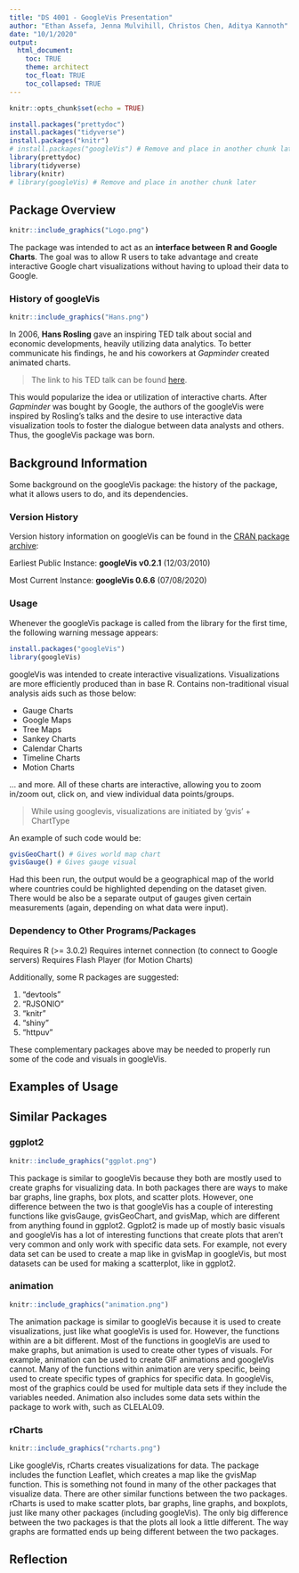 ```yaml
---
title: "DS 4001 - GoogleVis Presentation"
author: "Ethan Assefa, Jenna Mulvihill, Christos Chen, Aditya Kannoth"
date: "10/1/2020"
output: 
  html_document:
    toc: TRUE
    theme: architect
    toc_float: TRUE
    toc_collapsed: TRUE
---
```


```r
knitr::opts_chunk$set(echo = TRUE)
```

```r
install.packages("prettydoc")
install.packages("tidyverse")
install.packages("knitr")
# install.packages("googleVis") # Remove and place in another chunk later
library(prettydoc)
library(tidyverse)
library(knitr)
# library(googleVis) # Remove and place in another chunk later
```


## Package Overview
```r
knitr::include_graphics("Logo.png")
```

The package was intended to act as an **interface between R and Google Charts**. The goal was to allow R users to take advantage and create interactive Google chart visualizations without having to upload their data to Google.

### History of googleVis
```r
knitr::include_graphics("Hans.png")
```

In 2006, **Hans Rosling** gave an inspiring TED talk about social and economic developments, heavily utilizing data analytics. To better communicate his findings, he and his coworkers at *Gapminder* created animated charts. 

> The link to his TED talk can be found [here](https://www.ted.com/talks/hans_rosling_the_best_stats_you_ve_ever_seen).

This would popularize the idea or utilization of interactive charts. After *Gapminder* was bought by Google, the authors of the googleVis were inspired by Rosling’s talks and the desire to use interactive data visualization tools to foster the dialogue between data analysts and others. Thus, the googleVis package was born.

## Background Information
Some background on the googleVis package: the history of the package, what it allows users to do, and its dependencies. 

### Version History
Version history information on googleVis can be found in the [CRAN package archive](https://cran.r-project.org/src/contrib/Archive/googleVis/?C=N;O=A): 

Earliest Public Instance: **googleVis v0.2.1** (12/03/2010)

Most Current Instance: **googleVis 0.6.6** (07/08/2020)

### Usage 
Whenever the googleVis package is called from the library for the first time, the following warning message appears:

```r
install.packages("googleVis")
library(googleVis)
```

googleVis was intended to create interactive visualizations. Visualizations are more efficiently produced than in base R. Contains non-traditional visual analysis aids such as those below:

- Gauge Charts
- Google Maps 
- Tree Maps
- Sankey Charts
- Calendar Charts
- Timeline Charts
- Motion Charts

... and more. All of these charts are interactive, allowing you to zoom in/zoom out, click on, and view individual data points/groups.

> While using googlevis, visualizations are initiated by ‘gvis’ + ChartType

An example of such code would be:
```r
gvisGeoChart() # Gives world map chart
gvisGauge() # Gives gauge visual
```

Had this been run, the output would be a geographical map of the world where countries could be highlighted depending on the dataset given. There would be also be a separate output of gauges given certain measurements (again, depending on what data were input).  

### Dependency to Other Programs/Packages
Requires R (>= 3.0.2)
Requires internet connection (to connect to Google servers)
Requires Flash Player (for Motion Charts)

Additionally, some R packages are suggested:

1. "devtools"
2. "RJSONIO"
3. "knitr"
4. "shiny"
5. "httpuv"

These complementary packages above may be needed to properly run some of the code and visuals in googleVis.

## Examples of Usage

## Similar Packages

### ggplot2
```r
knitr::include_graphics("ggplot.png")
```

This package is similar to googleVis because they both are mostly used to create graphs for visualizing data. In both packages there are ways to make bar graphs, line graphs, box plots, and scatter plots. However, one difference between the two is that googleVis has a couple of interesting functions like gvisGauge, gvisGeoChart, and gvisMap, which are different from anything found in ggplot2. Ggplot2 is made up of mostly basic visuals and googleVis has a lot of interesting functions that create plots that aren’t very common and only work with specific data sets. For example, not every data set can be used to create a map like in gvisMap in googleVis, but most datasets can be used for making a scatterplot, like in ggplot2.

### animation
```r
knitr::include_graphics("animation.png")
```

The animation package is similar to googleVis because it is used to create visualizations, just like what googleVis is used for. However, the functions within are a bit different. Most of the functions in googleVis are used to make graphs, but animation is used to create other types of visuals. For example, animation can be used to create GIF animations and googleVis cannot. Many of the functions within animation are very specific, being used to create specific types of graphics for specific data. In googleVis, most of the graphics could be used for multiple data sets if they include the variables needed. Animation also includes some data sets within the package to work with, such as CLELAL09. 

### rCharts
```r
knitr::include_graphics("rcharts.png")
```

Like googleVis, rCharts creates visualizations for data. The package includes the function Leaflet, which creates a map like the gvisMap function. This is something not found in many of the other packages that visualize data. There are other similar functions between the two packages. rCharts is used to make scatter plots, bar graphs, line graphs, and boxplots, just like many other packages (including googleVis). The only big difference between the two packages is that the plots all look a little different. The way graphs are formatted ends up being different between the two packages.


## Reflection

